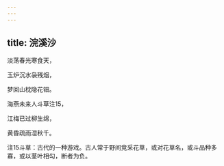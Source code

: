 ```yaml
---
---
---
```

title: 浣溪沙
---






淡荡春光寒食天，

玉炉沉水袅残烟，

梦回山枕隐花钿。

海燕未来人斗草注15，

江梅已过柳生绵，

黄昏疏雨湿秋千。



注15斗草：古代的一种游戏。古人常于野间竞采花草，或对花草名，或斗品种多寡，或以茎叶相勾，断者为负。